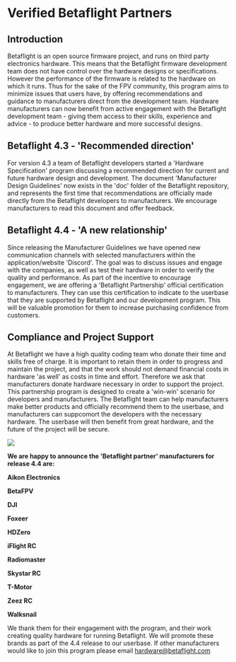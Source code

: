 # Verified Betaflight Partners

## Introduction

Betaflight is an open source firmware project, and runs on third party electronics hardware. This
means that the Betaflight firmware development team does not have control over the hardware
designs or specifications. However the performance of the firmware is related to the hardware
on which it runs. Thus for the sake of the FPV community, this program aims to minimize issues
that users have, by offering recommendations and guidance to manufacturers direct from the
development team. Hardware manufacturers can now benefit from active engagement with the
Betaflight development team - giving them access to their skills, experience and advice - to
produce better hardware and more successful designs.

## Betaflight 4.3 - 'Recommended direction'

For version 4.3 a team of Betaflight developers started a 'Hardware Specification' program
discussing a recommended direction for current and future hardware design and development.
The document 'Manufacturer Design Guidelines' now exists in the 'doc' folder of the Betaflight
repository, and represents the first time that recommendations are officially made directly from
the Betaflight developers to manufacturers. We encourage manufacturers to read this document
and offer feedback.

## Betaflight 4.4 - 'A new relationship'

Since releasing the Manufacturer Guidelines we have opened new communication channels
with selected manufacturers within the application/website 'Discord'. The goal was to discuss
issues and engage with the companies, as well as test their hardware in order to verify the
quality and performance. As part of the incentive to encourage engagement, we are offering a
'Betaflight Partnership' official certification to manufacturers. They can use this certification to
indicate to the userbase that they are supported by Betaflight and our development program.
This will be valuable promotion for them to increase purchasing confidence from customers.

## Compliance and Project Support

At Betaflight we have a high quality coding team who donate their time and skills free of charge.
It is important to retain them in order to progress and maintain the project, and that the work
should not demand financial costs in hardware 'as well' as costs in time and effort. Therefore we
ask that manufacturers donate hardware necessary in order to support the project.
This partnership program is designed to create a 'win-win' scenario for developers and
manufacturers. The Betaflight team can help manufacturers make better products and officially
recommend them to the userbase, and manufacturers can suppcomort the developers with the
necessary hardware. The userbase will then benefit from great hardware, and the future of the
project will be secure.

<b className="flex flex-col items-center">

<img src="/img/BF_Partner_Transparent.png" className="no-effect md:w-1/3"></img>

We are happy to announce the 'Betaflight partner' manufacturers for release 4.4 are:

Aikon Electronics

BetaFPV

DJI

Foxeer

HDZero

iFlight RC

Radiomaster

Skystar RC

T-Motor

Zeez RC

Walksnail

</b>

We thank them for their engagement with the program, and their work creating quality hardware
for running Betaflight. We will promote these brands as part of the 4.4 release to our userbase.
If other manufacturers would like to join this program please email hardware@betaflight.com
